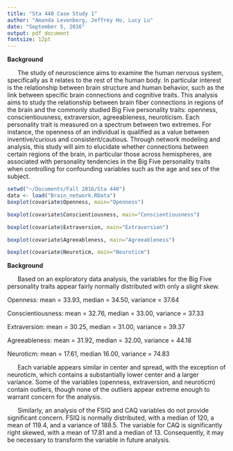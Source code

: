 ```yaml
---
title: "Sta 440 Case Study 1"
author: "Amanda Levenberg, Jeffrey Ho, Lucy Lu"
date: "September 5, 2016"
output: pdf_document
fontsize: 12pt
---
```

**Background**

$~~~~~$ The study of neuroscience aims to examine the human nervous system, specifically as it relates to the rest of the human body. In particular interest is the relationship between brain structure and human behavior, such as the link between specific brain connections and cognitive traits. This analysis aims to study the relationship between brain fiber connections in regions of the brain and the commonly studied Big Five personality traits: openness, conscientiousness, extraversion, agreeableness, neuroticism. Each personality trait is measured on a spectrum between two extremes. For instance, the openness of an individual is qualified as a value between inventive/curious and consistent/cautious. Through network modeling and analysis, this study will aim to elucidate whether connections between certain regions of the brain, in particular those across hemispheres, are associated with personality tendencies in the Big Five personality traits when controlling for confounding variables such as the age and sex of the subject.

```r
setwd("~/Documents/Fall 2016/Sta 440")
data <- load("Brain_network.RData")
boxplot(covariate$Openness, main="Openness")
```
```r
boxplot(covariate$Conscientiousness, main="Conscientiousness")
```
```r
boxplot(covariate$Extraversion, main="Extraversion")
```
```r
boxplot(covariate$Agreeableness, main="Agreeableness")
```
```r
boxplot(covariate$Neuroticm, main="Neuroticm")
```

**Background**

$~~~~~$ Based on an exploratory data analysis, the variables for the Big Five personality traits appear fairly normally distributed with only a slight skew.

Openness: mean = 33.93, median = 34.50, variance = 37.64

Conscientiousness: mean = 32.76, median = 33.00, variance = 37.33

Extraversion: mean = 30.25, median = 31.00, variance = 39.37

Agreeableness: mean = 31.92, median = 32.00, variance = 44.18

Neuroticm: mean = 17.61, median 16.00, variance = 74.83

$~~~~~$ Each variable appears similar in center and spread, with the exception of neuroticm, which contains a substantially lower center and a larger variance. Some of the variables (openness, extraversion, and neuroticm) contain outliers, though none of the outliers appear extreme enough to warrant concern for the analysis.

$~~~~~$ Similarly, an analysis of the FSIQ and CAQ variables do not provide significant concern. FSIQ is normally distributed, with a median of 120, a mean of 119.4, and a variance of 188.5. The variable for CAQ is significantly right skewed, with a mean of 17.81 and a median of 13. Consequently, it may be necessary to transform the variable in future analysis.